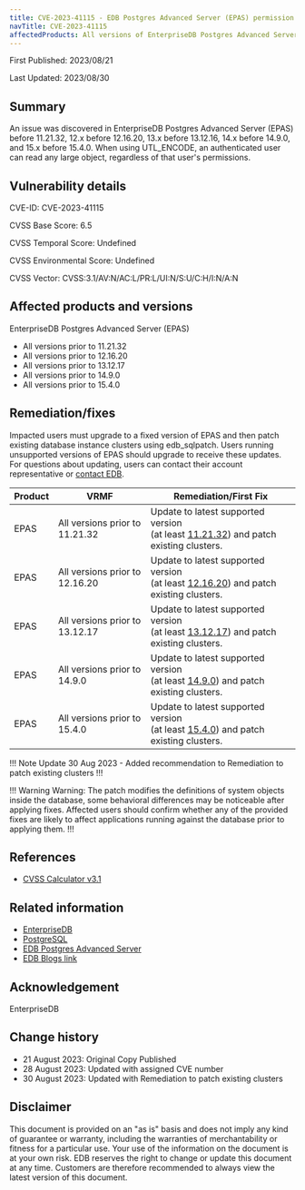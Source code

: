 ```yaml
---
title: CVE-2023-41115 - EDB Postgres Advanced Server (EPAS) permission bypass for large objects
navTitle: CVE-2023-41115
affectedProducts: All versions of EnterpriseDB Postgres Advanced Server (EPAS) prior to 11.21.32, 12.16.20, 13.12.17, 14.9.0, 15.4.0
---
```


First Published: 2023/08/21

Last Updated: 2023/08/30

## Summary 

An issue was discovered in EnterpriseDB Postgres Advanced Server (EPAS) before 11.21.32, 12.x before 12.16.20, 13.x before 13.12.16, 14.x before 14.9.0, and 15.x before 15.4.0. When using UTL_ENCODE, an authenticated user can read any large object, regardless of that user's permissions.

## Vulnerability details

CVE-ID:  CVE-2023-41115

CVSS Base Score: 6.5

CVSS Temporal Score: Undefined

CVSS Environmental Score: Undefined

CVSS Vector: CVSS:3.1/AV:N/AC:L/PR:L/UI:N/S:U/C:H/I:N/A:N

## Affected products and versions

EnterpriseDB Postgres Advanced Server (EPAS)
* All versions prior to 11.21.32
* All versions prior to 12.16.20
* All versions prior to 13.12.17
* All versions prior to 14.9.0
* All versions prior to 15.4.0 

## Remediation/fixes

Impacted users must upgrade to a fixed version of EPAS and then patch existing database instance clusters using edb_sqlpatch. Users running unsupported versions of EPAS should upgrade to receive these updates. For questions about updating, users can contact their account representative or [contact EDB](https://www.enterprisedb.com/contact).

| Product | VRMF | Remediation/First Fix |
|---------|------|-----------------------|
| EPAS | All versions prior to 11.21.32 | Update to latest supported version <br/> (at least [11.21.32](/epas/11/epas_rel_notes/epas11_21_32_rel_notes/)) and patch existing clusters. |
| EPAS | All versions prior to 12.16.20 | Update to latest supported version <br/> (at least [12.16.20](/epas/12/epas_rel_notes/epas12_16_20_rel_notes/)) and patch existing clusters. |
| EPAS | All versions prior to 13.12.17 | Update to latest supported version <br/> (at least [13.12.17](/epas/13/epas_rel_notes/epas13_12_17_rel_notes/)) and patch existing clusters. |
| EPAS | All versions prior to 14.9.0 | Update to latest supported version <br/> (at least [14.9.0](/epas/14/epas_rel_notes/epas14_9_0_rel_notes/)) and patch existing clusters. |
| EPAS | All versions prior to 15.4.0 | Update to latest supported version <br/> (at least [15.4.0](/epas/15/epas_rel_notes/epas15_4_0_rel_notes/)) and patch existing clusters. |

!!! Note Update
30 Aug 2023 - Added recommendation to Remediation to patch existing clusters
!!!

!!! Warning Warning:
The patch modifies the definitions of system objects inside the database, some behavioral differences may be noticeable after applying fixes. Affected users should confirm whether any of the provided fixes are likely to affect applications running against the database prior to applying them. 
!!!

## References

* [CVSS Calculator v3.1](https://www.first.org/cvss/calculator/3.1)

## Related information

* [EnterpriseDB](https://www.enterprisedb.com/)
* [PostgreSQL](https://postgresql.org)
* [EDB Postgres Advanced Server](https://www.enterprisedb.com/products/edb-postgres-advanced-server)
* [EDB Blogs link](https://enterprisedb.com/blog/edb-security-advisory-multiple-vulnerabilities)

## Acknowledgement

EnterpriseDB

## Change history

* 21 August 2023: Original Copy Published
* 28 August 2023: Updated with assigned CVE number
* 30 August 2023: Updated with Remediation to patch existing clusters


## Disclaimer

This document is provided on an "as is" basis and does not imply any kind of guarantee or warranty, including the warranties of merchantability or fitness for a particular use. Your use of the information on the document is at your own risk. EDB reserves the right to change or update this document at any time. Customers are therefore recommended to always view the latest version of this document.
